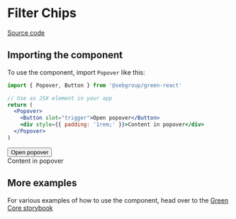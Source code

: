 
<Meta title="Components/Popover" component={Popover} />

# Filter Chips

[Source code](https://github.com/sebgroup/green/tree/main/libs/react/src/lib/popover)

## Importing the component

To use the component, import `Popover` like this:

```jsx
import { Popover, Button } from '@sebgroup/green-react'

// Use as JSX element in your app
return (
  <Popover>
    <Button slot="trigger">Open popover</Button>
    <div style={{ padding: '1rem;' }}>Content in popover</div>
  </Popover>
)
```

<Canvas>
  <Popover>
    <Button slot="trigger">Open popover</Button>
    <div style={{ padding: '1rem' }}>Content in popover</div>
  </Popover>
</Canvas>

## More examples

For various examples of how to use the component, head over to the [Green Core storybook](https://sebgroup.github.io/green/latest/core/?path=/story/components-popover--page)
